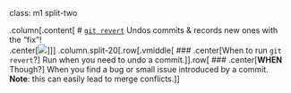 class: m1 split-two

.column[.content[
# [`git revert`](https://git-scm.com/docs/git-revert)
Undos commits & records new ones with the "fix"!
<br>
.center[<img src="assets/img/git-revert.png" style="">]
]]
.column.split-20[.row[.vmiddle[
### .center[When to run `git revert`?]
Run when you need to undo a commit.
]].row[
### .center[**WHEN** Though?]
When you find a bug or small issue introduced by a commit. 
<br>
**Note**: this can easily lead to merge conflicts.
]]